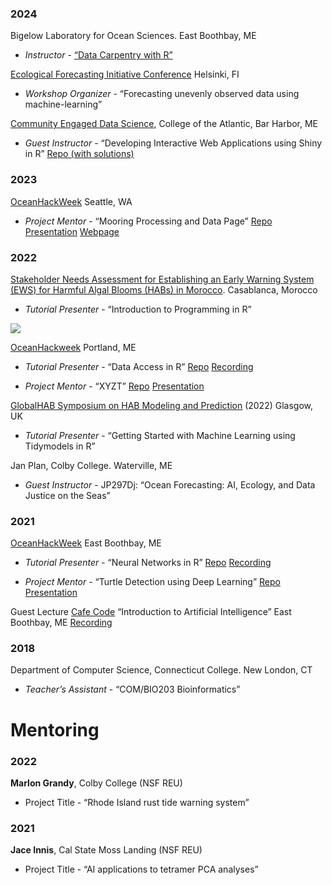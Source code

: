 ### 2024

Bigelow Laboratory for Ocean Sciences. East Boothbay, ME

  * *Instructor* - ["Data Carpentry with R"](https://bigelowlab.github.io/2024-07-08-wph-online/)

[Ecological Forecasting Initiative Conference](https://eventee.co/en/e/efi-2024-conference-19390) Helsinki, FI

  * *Workshop Organizer* - "Forecasting unevenly observed data using machine-learning"

[Community Engaged Data Science](https://www.coa.edu/live/profiles/4826-community-engaged-data-science), College of the Atlantic, Bar Harbor, ME

  * *Guest Instructor* - "Developing Interactive Web Applications using Shiny in R" [Repo (with solutions)](https://github.com/jevanilla/rshiny-workshop)

### 2023

[OceanHackWeek](https://oceanhackweek.org/ohw23/) Seattle, WA

  * *Project Mentor* - "Mooring Processing and Data Page" [Repo](https://github.com/oceanhackweek/ohw23_proj_fancymoorings) [Presentation](https://www.youtube.com/watch?v=90t6h36-BOQ) [Webpage](https://oceanhackweek.org/ohw23_proj_fancymoorings/)

### 2022 

[Stakeholder Needs Assessment for Establishing an Early Warning System (EWS) for Harmful Algal Blooms (HABs) in Morocco](https://www.unesco.org/en/articles/developing-early-warning-system-harmful-algal-blooms-morocco). Casablanca, Morocco

  * *Tutorial Presenter* - "Introduction to Programming in R"
  
![](/images/morocco_programming.jpg)

[OceanHackweek](https://oceanhackweek.org/ohw22/) Portland, ME

  * *Tutorial Presenter* - "Data Access in R" [Repo](https://github.com/oceanhackweek/ohw-tutorials/tree/OHW22/01-Tue/00-data-access-in-R) [Recording](https://youtu.be/NgzsQruZWNw?si=PMWKhX-rW6_ZYRYj)
  
  * *Project Mentor* - "XYZT" [Repo](https://github.com/oceanhackweek/ohw22-proj-xyzt) [Presentation](https://youtu.be/ScgDwZyuSvI?si=m0qXAXAb_9E1skni)

[GlobalHAB Symposium on HAB Modeling and Prediction](https://habmodelworkshop.sccoos.org/) (2022) Glasgow, UK 

  * *Tutorial Presenter* - "Getting Started with Machine Learning using Tidymodels in R"

Jan Plan, Colby College. Waterville, ME

  * *Guest Instructor* - JP297Dj: "Ocean Forecasting: AI, Ecology, and Data Justice on the Seas"

### 2021

[OceanHackWeek](https://oceanhackweek.org/ohw21/) East Boothbay, ME

  * *Tutorial Presenter* - "Neural Networks in R" [Repo](https://github.com/oceanhackweek/ohw-tutorials/tree/OHW21/deep-learning) [Recording](https://youtu.be/mXDbc5JNyz0?si=0iB3QjFVZLpNCflW)
  
  * *Project Mentor* - "Turtle Detection using Deep Learning" [Repo](https://github.com/oceanhackweek/ohw21-proj-drone-turtles) [Presentation](https://youtu.be/fEjwZ3kLGjY?si=vX4DsSUeAdGQsWqK)

Guest Lecture [Cafe Code](https://bigelowlab.github.io/cafecode/) "Introduction to Artificial Intelligence" East Boothbay, ME [Recording](https://drive.google.com/file/d/1NJBcIoaTPFnX7S-VExU1GvSqDan6H1iZ/view)

### 2018

Department of Computer Science, Connecticut College. New London, CT

  * *Teacher's Assistant* - "COM/BIO203 Bioinformatics" 


# Mentoring

### 2022

**Marlon Grandy**, Colby College (NSF REU)

 * Project Title - "Rhode Island rust tide warning system"

### 2021

**Jace Innis**, Cal State Moss Landing (NSF REU)

 * Project Title - "AI applications to tetramer PCA analyses"
